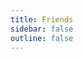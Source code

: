```yaml
---
title: Friends
sidebar: false
outline: false
---
```



<LinkCard
  href="https://r-q.name/"
  title="Roderick Qiu"
  description="r-q.name"
/>
<br />
<LinkCard
  href="https://cnily.me/"
  title="Cnily03"
  description="cnily.me"
/>
<br />
<LinkCard
  href="https://kagurach.uk/"
  title="Kagura"
  description="kagurach.uk"
/>
<br />
<LinkCard
  href="https://alampy.com/"
  title="ArcticLampyrid"
  description="alampy.com"
/>
